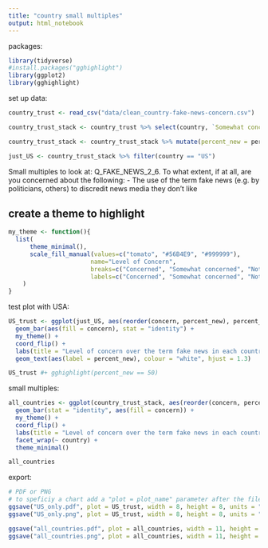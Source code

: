 ```yaml
---
title: "country small multiples"
output: html_notebook
---
```


packages:

```r
library(tidyverse)
#install.packages("gghighlight")
library(ggplot2)
library(gghighlight)
```

set up data: 
```r
country_trust <- read_csv("data/clean_country-fake-news-concern.csv")

country_trust_stack <- country_trust %>% select(country, `Somewhat concerned`, Concerned, `Not concerned`) %>% gather(concern, percent, `Somewhat concerned`, Concerned, `Not concerned`)

country_trust_stack <- country_trust_stack %>% mutate(percent_new = percent * 100)

just_US <- country_trust_stack %>% filter(country == "US")
```
 
Small multiples to look at: 
Q_FAKE_NEWS_2_6. To what extent, if at all, are you concerned about the following: - The use of the term fake news (e.g. by politicians, others) to discredit news media they don’t like

## create a theme to highlight
```r
my_theme <- function(){
  list(
      theme_minimal(),
      scale_fill_manual(values=c("tomato", "#56B4E9", "#999999"), 
                       name="Level of Concern",
                       breaks=c("Concerned", "Somewhat concerned", "Not concerned"),
                       labels=c("Concerned", "Somewhat concerned", "Not concerned")) 
    )
}
```


test plot with USA: 

```r
US_trust <- ggplot(just_US, aes(reorder(concern, percent_new), percent_new, width=.5)) +
  geom_bar(aes(fill = concern), stat = "identity") + 
  my_theme() +
  coord_flip() +
  labs(title = "Level of concern over the term fake news in each country surveyed", x = "level of concern", y = "percent", caption = "Source: Reuters 2018 Digital News Report") +
  geom_text(aes(label = percent_new), colour = "white", hjust = 1.3)

US_trust #+ gghighlight(percent_new == 50)
```

small multiples: 

```r

all_countries <- ggplot(country_trust_stack, aes(reorder(concern, percent_new), percent_new, width=.6)) +
  geom_bar(stat = "identity", aes(fill = concern)) +
  my_theme() +
  coord_flip() +
  labs(title = "Level of concern over the term fake news in each country surveyed", x = "level of concern", y = "percent", caption = "Source: Reuters 2018 Digital News Report") +
  facet_wrap(~ country) + 
  theme_minimal()

all_countries
```

export: 
```r
# PDF or PNG 
# to speficiy a chart add a "plot = plot_name" parameter after the file name.
ggsave("US_only.pdf", plot = US_trust, width = 8, height = 8, units = "in", dpi = 320)
ggsave("US_only.png", plot = US_trust, width = 8, height = 8, units = "in", dpi = 320)

ggsave("all_countries.pdf", plot = all_countries, width = 11, height = 8, units = "in", dpi = 320)
ggsave("all_countries.png", plot = all_countries, width = 11, height = 8, units = "in", dpi = 320)
```

